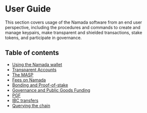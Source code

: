 # User Guide

This section covers usage of the Namada software from an end user perspective, including the procedures and commands to create and manage keypairs, 
make transparent and shielded transactions, stake tokens, and participate in governance.

## Table of contents

- [Using the Namada wallet](./users/wallet.mdx)
- [Transparent Accounts](./users/transparent-accounts.mdx)
- [The MASP](./users/shielded-accounts.mdx)
- [Fees on Namada](./users/fees.mdx)
- [Bonding and Proof-of-stake](./users/delegators.mdx)
- [Governance and Public Goods Funding](./users/governance.mdx)
- [PGF](./users/public-goods-stewards.mdx)
- [IBC transfers](./users/ibc.mdx)
- [Querying the chain](./users/query.mdx)

